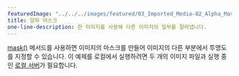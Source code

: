 ---
featuredImage: "../../../images/featured/03_Imported_Media-02_Alpha_Mask-thumbnail.png"
title: 알파 마스크
one-line-description: 한 이미지를 사용해 다른 이미지의 일부를 잘라냅니다.
---

<a href="https://p5js.org/reference/#/p5/mask" target="_blank">mask()</a> 메서드를 사용하면 이미지의 마스크를 만들어 이미지의 다른 부분에서 투명도를 지정할 수 있습니다.
이 예제를 로컬에서 실행하려면 두 개의 이미지 파일과 실행 중인 <a href="https://github.com/processing/p5.js/wiki/Local-server">로컬 서버</a>가 필요합니다.
